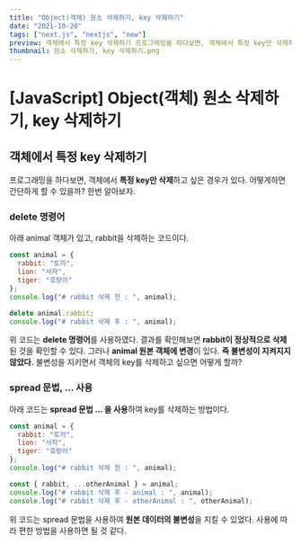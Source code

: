 ```yaml
---
title: "Object(객체) 원소 삭제하기, key 삭제하기"
date: "2021-10-20"
tags: ["next.js", "nextjs", "new"]
preview: 객체에서 특정 key 삭제하기 프로그래밍을 하다보면, 객체에서 특정 key만 삭제하고 싶은 경우가 있다. 어떻게하면 간단하게 할 수 있을까? 한번 알아보자. delete 명령어 아래 animal 객체가 있고, rabbit을 삭제하는 코드이다. 위 코드는 delete 명령어를 사용하였다. 결과를 확인해보면 rabbit이 정상적으로 삭제된 것을 확인할 수 있다. 그러나 animal 원본 객체에 변경이 있다. 즉 불변성이 지켜지지 않았다. 불변성을 지키면서 객체의 key를 삭제하고 싶으면 어떻게 할까?
thumbnail: 원소 삭제하기, key 삭제하기.png
---
```


# [JavaScript] Object(객체) 원소 삭제하기, key 삭제하기

## 객체에서 특정 key 삭제하기

프로그래밍을 하다보면, 객체에서 **특정 key만 삭제**하고 싶은 경우가 있다. 어떻게하면 간단하게 할 수 있을까? 한번 알아보자.

### delete 명령어

아래 animal 객체가 있고, rabbit을 삭제하는 코드이다.

```js
const animal = {
  rabbit: "토끼",
  lion: "사자",
  tiger: "호랑이"
};
console.log("# rabbit 삭제 전 : ", animal);

delete animal.rabbit;
console.log("# rabbit 삭제 후 : ", animal);
```

<PostImage
  src="https://raw.githubusercontent.com/Codiving/blog-posts/main/Images/JavaScript/원소 삭제하기, key 삭제하기_1.png"
  alt="이미지1"
/>

위 코드는 **delete 명령어**를 사용하였다. 결과를 확인해보면 **rabbit이 정상적으로 삭제**된 것을 확인할 수 있다. 그러나 **animal 원본 객체에 변경**이 있다. **즉 불변성이 지켜지지 않았다.** 불변성을 지키면서 객체의 key를 삭제하고 싶으면 어떻게 할까?

### spread 문법, ... 사용

아래 코드는 **spread 문법 ... 을 사용**하여 key를 삭제하는 방법이다.

```js
const animal = {
  rabbit: "토끼",
  lion: "사자",
  tiger: "호랑이"
};
console.log("# rabbit 삭제 전 : ", animal);

const { rabbit, ...otherAnimal } = animal;
console.log("# rabbit 삭제 후 - animal : ", animal);
console.log("# rabbit 삭제 후 - otherAnimal : ", otherAnimal);
```

<PostImage
  src="https://raw.githubusercontent.com/Codiving/blog-posts/main/Images/JavaScript/원소 삭제하기, key 삭제하기_2.png"
  alt="이미지2"
/>

위 코드는 spread 문법을 사용하여 **원본 데이터의 불변성**을 지킬 수 있었다. 사용에 따라 편한 방법을 사용하면 될 것 같다.
